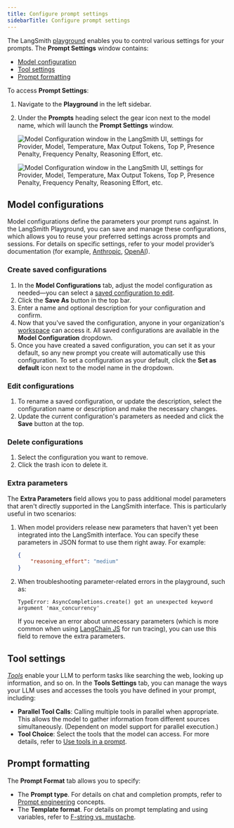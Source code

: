 ```yaml
---
title: Configure prompt settings
sidebarTitle: Configure prompt settings
---
```


The LangSmith [playground](/langsmith/prompt-engineering-concepts#prompt-playground) enables you to control various settings for your prompts. The **Prompt Settings** window contains:

- [Model configuration](#model-configurations)
- [Tool settings](#tool-settings)
- [Prompt formatting](#prompt-formatting)

To access **Prompt Settings**:

1. Navigate to the **Playground** in the left sidebar.
1. Under the **Prompts** heading select the gear <Icon icon="gear" iconType="solid" /> icon next to the model name, which will launch the **Prompt Settings** window.

    <img
        className="block dark:hidden"
        src="/langsmith/images/model-config-light.png"
        alt="Model Configuration window in the LangSmith UI, settings for Provider, Model, Temperature, Max Output Tokens, Top P, Presence Penalty, Frequency Penalty, Reasoning Effort, etc."
    />

    <img
        className="hidden dark:block"
        src="/langsmith/images/model-config-dark.png"
        alt="Model Configuration window in the LangSmith UI, settings for Provider, Model, Temperature, Max Output Tokens, Top P, Presence Penalty, Frequency Penalty, Reasoning Effort, etc."
    />

## Model configurations

Model configurations define the parameters your prompt runs against. In the LangSmith Playground, you can save and manage these configurations, which allows you to reuse your preferred settings across prompts and sessions. For details on specific settings, refer to your model provider’s documentation (for example, [Anthropic](https://docs.claude.com/en/api/messages), [OpenAI](https://platform.openai.com/docs/api-reference/responses/create)).

### Create saved configurations

1. In the **Model Configurations** tab, adjust the model configuration as needed—you can select a [saved configuration to edit](#edit-configurations).
1. Click the **Save As** button in the top bar.
1. Enter a name and optional description for your configuration and confirm.
1. Now that you've saved the configuration, anyone in your organization's [workspace](/langsmith/administration-overview#workspaces) can access it. All saved configurations are available in the **Model Configuration** dropdown.
1. Once you have created a saved configuration, you can set it as your default, so any new prompt you create will automatically use this configuration. To set a configuration as your default, click the **Set as default** <Icon icon="thumbtack" iconType="solid" /> icon next to the model name in the dropdown.

### Edit configurations

1. To rename a saved configuration, or update the description, select the configuration name or description and make the necessary changes.
1. Update the current configuration's parameters as needed and click the **Save** button at the top.

### Delete configurations

1. Select the configuration you want to remove.
1. Click the trash <Icon icon="trash" iconType="solid" /> icon to delete it.

### Extra parameters

The **Extra Parameters** field allows you to pass additional model parameters that aren't directly supported in the LangSmith interface. This is particularly useful in two scenarios:

1. When model providers release new parameters that haven't yet been integrated into the LangSmith interface. You can specify these parameters in JSON format to use them right away. For example:

    ```json
    {
        "reasoning_effort": "medium"
    }
    ```

1. When troubleshooting parameter-related errors in the playground, such as:

    ```
    TypeError: AsyncCompletions.create() got an unexpected keyword argument 'max_concurrency'
    ```

    If you receive an error about unnecessary parameters (which is more common when using [LangChain JS](/oss/javascript/langchain/overview) for run tracing), you can use this field to remove the extra parameters.

## Tool settings

[_Tools_](/langsmith/prompt-engineering-concepts#tools) enable your LLM to perform tasks like searching the web, looking up information, and so on. In the **Tools Settings** tab, you can manage the ways your LLM uses and accesses the tools you have defined in your prompt, including:

- **Parallel Tool Calls**: Calling multiple tools in parallel when appropriate. This allows the model to gather information from different sources simultaneously. (Dependent on model support for parallel execution.)
- **Tool Choice**: Select the tools that the model can access. For more details, refer to [Use tools in a prompt](/langsmith/use-tools).

## Prompt formatting

The **Prompt Format** tab allows you to specify:

- The **Prompt type**. For details on chat and completion prompts, refer to [Prompt engineering](/langsmith/prompt-engineering-concepts#chat-vs-completion) concepts.
- The **Template format**. For details on prompt templating and using variables, refer to [F-string vs. mustache](/langsmith/prompt-engineering-concepts##f-string-vs-mustache).
